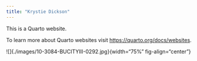 ```yaml
---
title: "Krystie Dickson"
---
```


This is a Quarto website.

To learn more about Quarto websites visit <https://quarto.org/docs/websites>.

![]{./images/10-3084-BUCITYIII-0292.jpg}{width="75%" fig-align="center"}